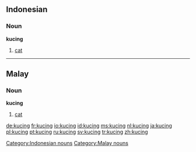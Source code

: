 ==Indonesian==

===Noun===
'''kucing'''

# [[cat]]

[[Category:Indonesian nouns]]

----

==Malay==

===Noun===
'''kucing'''

# [[cat]]

[[Category:Malay nouns]]

[[de:kucing]]
[[fr:kucing]]
[[io:kucing]]
[[id:kucing]]
[[ms:kucing]]
[[nl:kucing]]
[[ja:kucing]]
[[pl:kucing]]
[[pt:kucing]]
[[ru:kucing]]
[[sv:kucing]]
[[tr:kucing]]
[[zh:kucing]]